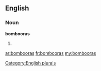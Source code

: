 ==English==

===Noun===
'''bombooras'''

# {{plural of|[[bomboora]]}}

[[Category:English plurals]]

[[ar:bombooras]]
[[fr:bombooras]]
[[my:bombooras]]